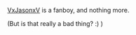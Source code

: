 [[User:VxJasonxV | VxJasonxV]] is a fanboy, and nothing more.

(But is that really a bad thing? :) )